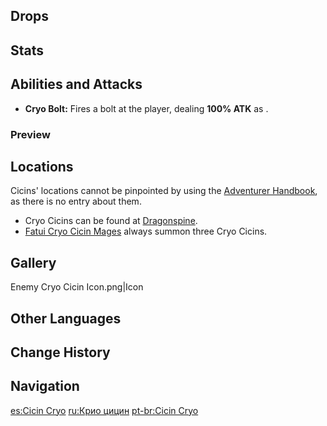 {{Enemy Infobox
|image    = Enemy Cryo Cicin.png
|element  = Cryo
|type     = Common Enemies
|family   = Mystical Beasts
|group    = Cicins
|location = [[Dragonspine]]
}}
{{Description|Little creatures that can ever so slightly manipulate Cryo.<br />They and other such creatures are known collectively as Cicins. They are individually very weak, but it is precisely because they are weak that they have evolved unique methods of movement that allow them to avoid predators.|[[Archive]]}}
{{Enemy Intro}}

==Drops==
{{Drops|Cicins}}

==Stats==
{{Enemy Stats
|phys_res     = -50%
|cryo_res     = 50%
|hp_ratio     = .5
|hp_type      = 1
|atk_ratio    = .8
}}

==Abilities and Attacks==
*'''Cryo Bolt:''' Fires a bolt at the player, dealing '''100% ATK''' as {{Color|Cryo DMG}}.

===Preview===
{{Preview
|size=185px
|file=Cryo Cicin Bolt
|caption=Cryo Bolt
}}

==Locations==
Cicins' locations cannot be pinpointed by using the [[Adventurer Handbook]], as there is no entry about them.
*Cryo Cicins can be found at [[Dragonspine]].
*[[Fatui Cryo Cicin Mage]]s always summon three Cryo Cicins.

==Gallery==
<gallery hideaddbutton="true" captionalign="center">
Enemy Cryo Cicin Icon.png|Icon
</gallery>

==Other Languages==
{{Other Languages
|en      = Cryo Cicin
|zhs     = 冰萤
|zhs_rm  = Bīngyíng
|zht     = 冰螢
|zht_rm  = Bīngyíng
|zh_tl   = Cryo Firefly
|ja      = {{Rubi|氷|ひょう|蛍|けい}}
|ja_rm   = Hyoukei
|ja_tl   = Cryo Firefly
|ko      = 얼음 치친
|ko_rm   = Eoleum Chichin
|ko_tl   = Cryo Cicin
|es      = Cicin Cryo
|es_tl   = Cryo Cicin
|fr      = Cryoluciole
|fr_tl   = Cryo Firefly
|ru      = Крио цицин
|ru_tl   = Cryo Cicin
|th      = Cryo Cicin
|vi      = Cicin Băng
|vi_tl   = Cryo Cicin
|de      = Kryo-Cicin
|de_tl   = Cryo Cicin
|id      = Cryo Cicin
|pt      = Cicin Cryo
|pt_tl   = Cryo Cicin
}}

==Change History==
{{Change History|1.2}}

==Navigation==
{{Enemy Navbox|type=Common}}

[[es:Cicin Cryo]]
[[ru:Крио цицин]]
[[pt-br:Cicin Cryo]]